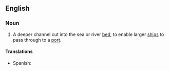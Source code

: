 ==English==

===Noun===
{{en-noun|sg=[[navigation]] [[channel]]}}

# {{nautical}} A deeper channel cut into the sea or river [[bed]], to enable larger [[ships]] to pass through to a [[port]].

====Translations====
{{trans-top|deeper channel cut into the sear or river bed}}
* Spanish: {{t+|es|caño|m}}
{{trans-mid}}
{{trans-bottom}}